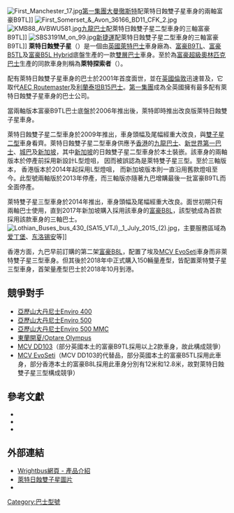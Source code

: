 {{NoteTA
|G1=Transport
}}
{{Otheruses|subject=雙層巴士車身|other=巴士型號|萊特雙子星二型}}
[[File:First_Manchester_17.jpg|thumb]][[第一集團|第一集團]][[大曼徹斯特|大曼徹斯特]]配萊特日蝕雙子星車身的兩軸富豪B9TL]]
[[File:First_Somerset_&_Avon_36166_BD11_CFK_2.jpg|thumb]]
[[File:KMB88_AVBWU581.jpg|thumb]][[九龍巴士|九龍巴士]]配萊特日蝕雙子星二型車身的三軸富豪B9TL]]
[[File:SBS3191M_on_99.jpg|thumb]][[新捷運|新捷運]]配萊特日蝕雙子星二型車身的三軸富豪B9TL]]
'''萊特日蝕雙子星'''（{{lang-en|'''Wright Eclipse Gemini'''}}）是一個由[[英國|英國]][[萊特巴士|萊特巴士]]車身廠為{{tsl|en|Volvo B7TL|富豪B7TL}}、[[富豪B9TL|富豪B9TL]]、[[富豪B5TL|富豪B5TL]]及[[富豪B5LH|富豪B5L Hybrid]]底盤生產的一款[[雙層巴士|雙層巴士]]車身。至於為[[富豪超級奧林匹克巴士|富豪超級奧林匹克巴士]]生產的同款車身則稱為'''萊特探索者'''（{{lang-en|'''Wright Explorer'''}}）。

配有萊特日蝕雙子星車身的巴士於2001年首度面世，並在[[英國|英國]][[倫敦|倫敦]]迅速普及，它取代[[AEC_Routemaster|AEC Routemaster]]及[[利蘭泰坦B15巴士|利蘭泰坦B15巴士]]。[[第一集團|第一集團]]成為全英國擁有最多配有萊特日蝕雙子星車身的巴士公司。

當兩軸版本富豪B9TL巴士底盤於2006年推出後，萊特即時推出改良版萊特日蝕雙子星車身。

萊特日蝕雙子星二型車身於2009年推出，車身頭幅及尾幅經重大改良，與[[Wright_Gemini_2|雙子星二型]]車身看齊。萊特日蝕雙子星二型車身供應予[[香港|香港]]的[[九龍巴士|九龍巴士]]、[[新世界第一巴士|新世界第一巴士]]、[[城巴|城巴]]及[[新加坡|新加坡]]，其中[[新加坡|新加坡]]的日蝕雙子星二型車身於本土裝嵌。該車身的兩軸版本於停產前採用新設計L型燈咀， 因而被誤認為是萊特雙子星三型。至於三軸版本， 香港版本於2014年起採用L型燈咀， 而新加坡版本則一直沿用舊款燈咀至今。此型號兩軸版於2013年停產，而三軸版亦隨著九巴增購最後一批富豪B9TL而全面停產。

萊特雙子星三型車身於2014年推出，車身頭幅及尾幅經重大改良。面世初期只有兩軸巴士使用，直到2017年新加坡購入採用該車身的[[富豪B8L|富豪B8L]]，該型號成為首款採用該款車身的三軸巴士。
[[File:Lothian_Buses_bus_430_(SA15_VTJ),_1_July_2015_(2).jpg|thumb]]，主要服務區域為[[爱丁堡|爱丁堡]]、[[东洛锡安|东洛锡安]]等]]

香港方面，九巴早前訂購的第二架[[富豪B8L|富豪B8L]]，配置了埃及[[MCV_EvoSeti|MCV EvoSeti]]車身而非萊特雙子星三型車身。但其後於2018年中正式購入150輛量產型，皆配置萊特雙子星三型車身，首架量產型巴士於2018年10月到港。

== 競爭對手 ==
* [[亞歷山大丹尼士Enviro_400|亞歷山大丹尼士Enviro 400]]
* [[亞歷山大丹尼士Enviro_500|亞歷山大丹尼士Enviro 500]]
* [[亞歷山大丹尼士Enviro_500_MMC|亞歷山大丹尼士Enviro 500 MMC]]
* [[東蘭開夏/Optare_Olympus|東蘭開夏/Optare Olympus]]
* [[MCV_DD103|MCV DD103]]（部分英國本土的富豪B9TL採用以上2款車身，故此構成競爭）
* [[MCV_EvoSeti|MCV EvoSeti]]（MCV DD103的代替品，部分英國本土的富豪B5TL採用此車身，部分香港本土的富豪B8L採用此車身分別有12米和12.8米，故對萊特日蝕雙子星三型構成競爭）

== 參考文獻 ==
* {{cite book|author=龔嘉豪|title=《香港巴士回顧 2010》|publisher=尚線出版}} 
* {{cite book|author=龔嘉豪|title=《香港巴士回顧 2011|publisher = 尚線出版}}
* {{cite book|author=龔嘉豪|title=《香港富豪巴士》|publisher = 尚線出版}}

== 外部連結 ==
* [https://web.archive.org/web/20071007090335/http://www.wrightbus.com/site/default.asp?CATID=31  Wrightbus網頁 - 產品介紹]
* [http://www.britishmodelbuses.com/Gallery_Wright%20Gemini.htm 萊特日蝕雙子星圖片]
*{{Wikia|hkbus|香港巴士大典|Wright Eclipse Gemini}}

{{Wrightbus}}

[[Category:巴士型號|Category:巴士型號]]